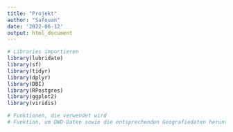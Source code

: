 ```yaml
---
title: "Projekt"
author: "Safouan"
date: '2022-06-12'
output: html_document
---
```


```r
# Libraries importieren
library(lubridate)
library(sf)
library(tidyr)
library(dplyr)
library(DBI)
library(RPostgres)
library(ggplot2)
library(viridis)

# Funktionen, die verwendet wird
# Funktion, um DWD-Daten sowie die entsprechenden Geografiedaten herunterzuladen

```